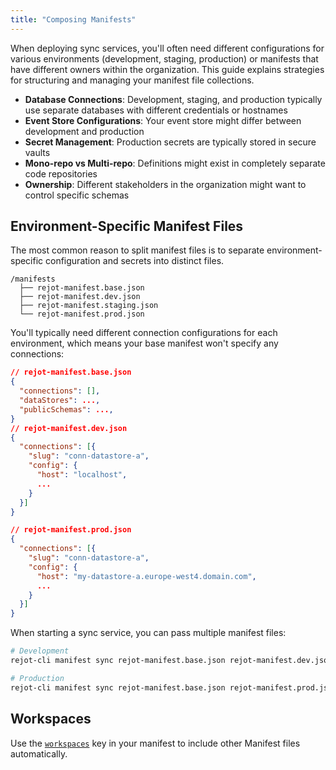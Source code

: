 ```yaml
---
title: "Composing Manifests"
---
```



When deploying sync services, you'll often need different configurations for various environments
(development, staging, production) or manifests that have different owners within the organization.
This guide explains strategies for structuring and managing your manifest file collections.

- **Database Connections**: Development, staging, and production typically use separate databases
  with different credentials or hostnames
- **Event Store Configurations**: Your event store might differ between development and production
- **Secret Management**: Production secrets are typically stored in secure vaults
- **Mono-repo vs Multi-repo**: Definitions might exist in completely separate code repositories
- **Ownership**: Different stakeholders in the organization might want to control specific schemas

## Environment-Specific Manifest Files

The most common reason to split manifest files is to separate environment-specific configuration and
secrets into distinct files.

```
/manifests
  ├── rejot-manifest.base.json
  ├── rejot-manifest.dev.json
  ├── rejot-manifest.staging.json
  └── rejot-manifest.prod.json
```

You'll typically need different connection configurations for each environment, which means your
base manifest won't specify any connections:

```json
// rejot-manifest.base.json
{
  "connections": [],
  "dataStores": ...,
  "publicSchemas": ...,
}
// rejot-manifest.dev.json
{
  "connections": [{
    "slug": "conn-datastore-a",
    "config": {
      "host": "localhost",
      ...
    }
  }]
}

// rejot-manifest.prod.json
{
  "connections": [{
    "slug": "conn-datastore-a",
    "config": {
      "host": "my-datastore-a.europe-west4.domain.com",
      ...
    }
  }]
}
```

When starting a sync service, you can pass multiple manifest files:

```bash
# Development
rejot-cli manifest sync rejot-manifest.base.json rejot-manifest.dev.json

# Production
rejot-cli manifest sync rejot-manifest.base.json rejot-manifest.prod.json
```

## Workspaces

Use the [`workspaces`](/docs/spec/manifest) key in your manifest to include other Manifest files
automatically.
